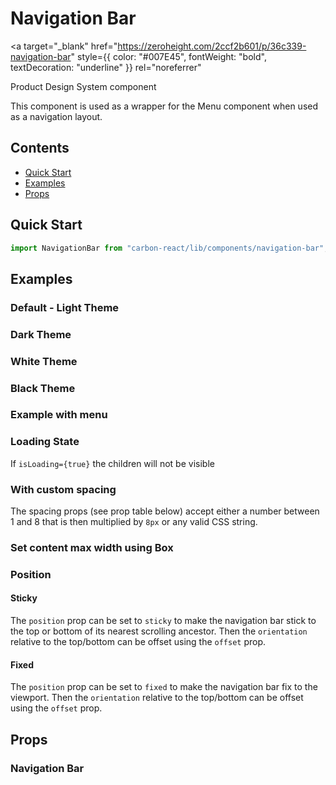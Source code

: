 

<Meta title="Navigation Bar" of={NavigationBarStories} />

# Navigation Bar

<a
  target="_blank"
  href="https://zeroheight.com/2ccf2b601/p/36c339-navigation-bar"
  style={{ color: "#007E45", fontWeight: "bold", textDecoration: "underline" }}
  rel="noreferrer"
>
  Product Design System component
</a>

This component is used as a wrapper for the Menu component when used as a navigation layout.

## Contents

- [Quick Start](#quick-start)
- [Examples](#examples)
- [Props](#props)

## Quick Start

```javascript
import NavigationBar from "carbon-react/lib/components/navigation-bar";
```

## Examples

### Default - Light Theme

<Canvas of={NavigationBarStories.Default} />

### Dark Theme

<Canvas of={NavigationBarStories.DarkTheme} />

### White Theme

<Canvas of={NavigationBarStories.WhiteTheme} />

### Black Theme

<Canvas of={NavigationBarStories.BlackTheme} />

### Example with menu

<Canvas of={NavigationBarStories.ExampleWithMenu} />

### Loading State

If `isLoading={true}` the children will not be visible

<Canvas of={NavigationBarStories.IsLoading} />

### With custom spacing

The spacing props (see prop table below) accept either a number between 1 and 8 that is then multiplied by `8px` or any
valid CSS string.

<Canvas of={NavigationBarStories.WithCustomSpacing} />

### Set content max width using Box

<Canvas of={NavigationBarStories.ContentMaxWidthBox} />

### Position

#### Sticky

The `position` prop can be set to `sticky` to make the navigation bar stick to the top or bottom of its nearest scrolling ancestor.
Then the `orientation` relative to the top/bottom can be offset using the `offset` prop.

<Canvas of={NavigationBarStories.Sticky} />

#### Fixed

The `position` prop can be set to `fixed` to make the navigation bar fix to the viewport. Then the `orientation` relative to the
top/bottom can be offset using the `offset` prop.

<Canvas of={NavigationBarStories.Fixed} />

## Props

### Navigation Bar

<ArgTypes of={NavigationBarStories} />
